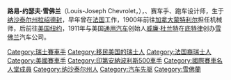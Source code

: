 {{Multiple issues|
{{Expand language|1=en|time=2020-07-27T14:13:30+00:00}}
{{Unreferenced|time=2020-07-27T14:13:30+00:00}}
}}{{Infobox racing driver
| name              = 路易·雪佛蘭<br/>Louis Chevrolet
| image             = Louis Chevrolet in 1911.jpg
| caption           = 1914年的雪佛蘭
| nationality       = {{SWI}}<br/>{{USA}}
| birth_name        = Louis-Joseph Chevrolet
| birth_date        = {{Birth date|1878|12|25}}
| birth_place       = [[瑞士|瑞士]][[納沙泰爾州|納沙泰爾州]][[拉紹德封|拉紹德封]]
| death_date        = {{Death date and age|1941|06|06|1878|12|25}}
| death_place       = [[美國|美國]][[密西根州|密西根州]][[底特律|底特律]]
| retired           = <!-- year of retirement -->
| related to        = {{link-en|亞瑟·雪佛蘭|Arthur Chevrolet}}（弟弟）<br>{{link-en|加斯頓·雪佛蘭|Gaston Chevrolet}}（么弟）
| last series       = <!-- eg. [[World_Touring_Car_Championship|World Touring Car Championship]] -->
| years active      =
| teams             =
| starts            =
| wins              =
| poles             =
| fastest laps      = <!-- if known -->
| best finish       = <!-- if a final championship placing has been recorded -->
| year              = <!-- use piped link if season article exists -->
| prev series       = <!-- previous series with line breaks -->
| prev series years =
| titles            = <!-- championship titles -->
| title years       =
| awards            =
| award years       =
}}
'''路易-约瑟夫·雪佛兰'''（Louis-Joseph Chevrolet，{{bd|1878年|12月25日|1941年|6月6日}}），{{link-en|瑞士裔美國人|Swiss Americans}}、赛车手、跑车设计师，生于[[纳沙泰尔州|纳沙泰尔州]][[拉绍德封|拉绍德封]]，早年曾在[[法国|法国]]工作，1900年前往[[加拿大|加拿大]][[蒙特利尔|蒙特利尔]]担任机械师，后前往[[美国|美国]][[纽约|纽约]]，1911年与美国[[通用汽车|通用汽车]]创始人[[威廉·杜兰特|威廉·杜兰特]]在[[底特律|底特律]]创办[[雪佛兰|雪佛兰]]汽车公司。

[[Category:瑞士賽車手|Category:瑞士賽車手]]
[[Category:移民美国的瑞士人|Category:移民美国的瑞士人]]
[[Category:法国裔瑞士人|Category:法国裔瑞士人]]
[[Category:美國賽車手|Category:美國賽車手]]
[[Category:印第安納波利斯500車手|Category:印第安納波利斯500車手]]
[[Category:國際賽車名人堂成員|Category:國際賽車名人堂成員]]
[[Category:纳沙泰尔州人|Category:纳沙泰尔州人]]
[[Category:汽车先驱|Category:汽车先驱]]
[[Category:雪佛蘭|Category:雪佛蘭]]